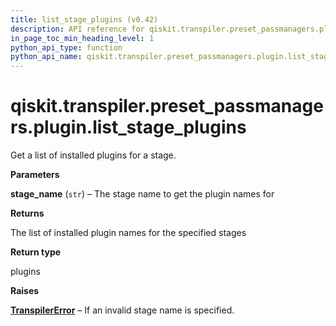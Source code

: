 ```yaml
---
title: list_stage_plugins (v0.42)
description: API reference for qiskit.transpiler.preset_passmanagers.plugin.list_stage_plugins in qiskit v0.42
in_page_toc_min_heading_level: 1
python_api_type: function
python_api_name: qiskit.transpiler.preset_passmanagers.plugin.list_stage_plugins
---
```


<span id="qiskit-transpiler-preset-passmanagers-plugin-list-stage-plugins" />

# qiskit.transpiler.preset\_passmanagers.plugin.list\_stage\_plugins

<Function id="qiskit.transpiler.preset_passmanagers.plugin.list_stage_plugins" isDedicatedPage={true} github="https://github.com/qiskit/qiskit/tree/stable/0.23/qiskit/transpiler/preset_passmanagers/plugin.py" signature="list_stage_plugins(stage_name)">
  Get a list of installed plugins for a stage.

  **Parameters**

  **stage\_name** (`str`) – The stage name to get the plugin names for

  **Returns**

  The list of installed plugin names for the specified stages

  **Return type**

  plugins

  **Raises**

  [**TranspilerError**](qiskit.transpiler.TranspilerError "qiskit.transpiler.TranspilerError") – If an invalid stage name is specified.
</Function>

